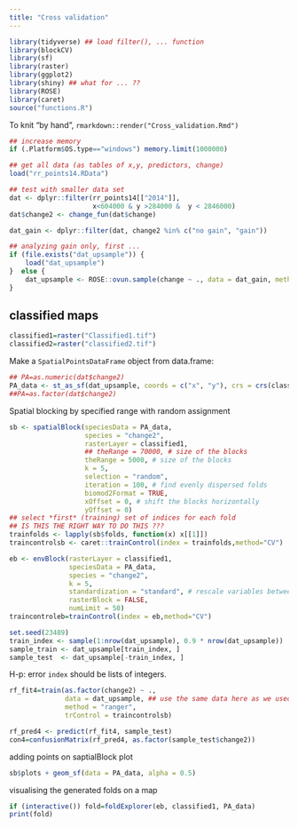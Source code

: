```yaml
---
title: "Cross validation"
---
```


```r
library(tidyverse) ## load filter(), ... function
library(blockCV)
library(sf)
library(raster)
library(ggplot2)
library(shiny) ## what for ... ??
library(ROSE)
library(caret)
source("functions.R")
```

To knit "by hand", `rmarkdown::render("Cross_validation.Rmd")`


```r
## increase memory
if (.Platform$OS.type=="windows") memory.limit(1000000)

## get all data (as tables of x,y, predictors, change)
load("rr_points14.RData")

## test with smaller data set
dat <- dplyr::filter(rr_points14[["2014"]],
                     x<604000 & y >284000 &  y < 2846000)
dat$change2 <- change_fun(dat$change)
```

```r
dat_gain <- dplyr::filter(dat, change2 %in% c("no gain", "gain")) 

## analyzing gain only, first ...
if (file.exists("dat_upsample")) {
    load("dat_upsample")
}  else {
    dat_upsample <- ROSE::ovun.sample(change ~ ., data = dat_gain, method = "both", N=1500)$data
}
```

## classified maps

```r
classified1=raster("Classified1.tif")
classified2=raster("classified2.tif")
```

Make a `SpatialPointsDataFrame` object from data.frame:

```r
## PA=as.numeric(dat$change2)
PA_data <- st_as_sf(dat_upsample, coords = c("x", "y"), crs = crs(classified1))
##PA=as.factor(dat$change2)
```

Spatial blocking by specified range with random assignment

```r
sb <- spatialBlock(speciesData = PA_data,
                   species = "change2",
                   rasterLayer = classified1,
                   ## theRange = 70000, # size of the blocks
                   theRange = 5000, # size of the blocks                   
                   k = 5,
                   selection = "random",
                   iteration = 100, # find evenly dispersed folds
                   biomod2Format = TRUE,
                   xOffset = 0, # shift the blocks horizontally
                   yOffset = 0)
## select *first* (training) set of indices for each fold
## IS THIS THE RIGHT WAY TO DO THIS ???
trainfolds <- lapply(sb$folds, function(x) x[[1]])
traincontrolsb <- caret::trainControl(index = trainfolds,method="CV")
```

```r
eb <- envBlock(rasterLayer = classified1,
               speciesData = PA_data,
               species = "change2",
               k = 5,
               standardization = "standard", # rescale variables between 0 and 1
               rasterBlock = FALSE,
               numLimit = 50)
traincontroleb=trainControl(index = eb,method="CV")
```

```r
set.seed(23489)
train_index <- sample(1:nrow(dat_upsample), 0.9 * nrow(dat_upsample))
sample_train <- dat_upsample[train_index, ]
sample_test  <- dat_upsample[-train_index, ]
```

H-p: error  `index` should be lists of integers.


```r
rf_fit4=train(as.factor(change2) ~ .,
              data = dat_upsample, ## use the same data here as we used in spatialBlock()?
              method = "ranger",
              trControl = traincontrolsb)

rf_pred4 <- predict(rf_fit4, sample_test)
con4=confusionMatrix(rf_pred4, as.factor(sample_test$change2))
```
adding points on saptialBlock plot
```r
sb$plots + geom_sf(data = PA_data, alpha = 0.5)
```
visualising the generated folds on a map

```r
if (interactive()) fold=foldExplorer(eb, classified1, PA_data)
print(fold)
```

